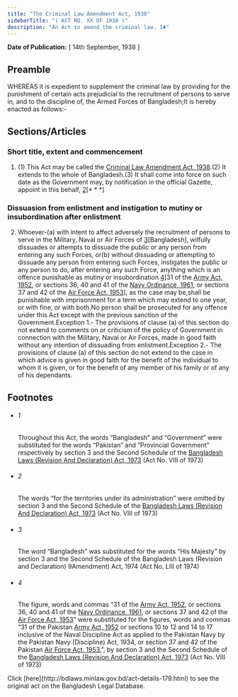 ```yaml
---
title: "The Criminal Law Amendment Act, 1938"
sidebarTitle: "( ACT NO. XX OF 1938 )"
description: "An Act to amend the criminal law. 1♣"
---
```


**Date of Publication:** [ 14th September, 1938 ]

## Preamble

WHEREAS it is expedient to supplement the criminal law by providing for the punishment of certain acts prejudicial to the recruitment of persons to serve in, and to the discipline of, the Armed Forces of Bangladesh;It is hereby enacted as follows:-

## Sections/Articles

### Short title, extent and commencement

1. (1) This Act may be called the [Criminal Law Amendment Act, 1938](/laws/volume-9/act-179 "Criminal Law Amendment Act, 1938").(2) It extends to the whole of Bangladesh.(3) It shall come into force on such date as the Government may, by notification in the official Gazette, appoint in this behalf, [2](1)[\* \* \*]

### Dissuasion from enlistment and instigation to mutiny or insubordination after enlistment

2. Whoever-(a) with intent to affect adversely the recruitment of persons to serve in the Military, Naval or Air Forces of [3](1)[Bangladesh], wilfully dissuades or attempts to dissuade the public or any person from entering any such Forces, or(b) without dissuading or attempting to dissuade any person from entering such Forces, instigates the public or any person to do, after entering any such Force, anything which is an offence punishable as mutiny or insubordination [4](2)[31 of the [Army Act, 1952](/laws/volume-11/act-248 "Army Act, 1952"), or sections 36, 40 and 41 of the [Navy Ordinance, 1961](/laws/volume-12/act-310 "Navy Ordinance, 1961"), or sections 37 and 42 of the [Air Force Act, 1953](/laws/volume-11/act-256 "Air Force Act, 1953")], as the case may be,shall be punishable with imprisonment for a term which may extend to one year, or with fine, or with both.No person shall be prosecuted for any offence under this Act except with the previous sanction of the Government.Exception 1.- The provisions of clause (a) of this section do not extend to comments on or criticism of the policy of Government in connection with the Military, Naval or Air Forces, made in good faith without any intention of dissuading from enlistment.Exception 2.- The provisions of clause (a) of this section do not extend to the case in which advice is given in good faith for the benefit of the individual to whom it is given, or for the benefit of any member of his family or of any of his dependants.

## Footnotes

- ###### 1

  Throughout this Act, the words “Bangladesh” and “Government” were substituted for the words “Pakistan” and “Provincial Government” respectively by section 3 and the Second Schedule of the [Bangladesh Laws (Revision And Declaration) Act, 1973](/laws/volume-17/act-430 "Bangladesh Laws (Revision And Declaration) Act, 1973") (Act No. VIII of 1973)

- ###### 2

  The words “for the territories under its administration” were omitted by section 3 and the Second Schedule of the [Bangladesh Laws (Revision And Declaration) Act, 1973](/laws/volume-17/act-430 "Bangladesh Laws (Revision And Declaration) Act, 1973") (Act No. VIII of 1973)

- ###### 3

  The word “Bangladesh” was substituted for the words “His Majesty” by section 3 and the Second Schedule of the Bangladesh Laws (Revision and Declaration) 9Amendment) Act, 1974 (Act No. LIII of 1974)

- ###### 4

  The figure, words and commas “31 of the [Army Act, 1952](/laws/volume-11/act-248 "Army Act, 1952"), or sections 36, 40 and 41 of the [Navy Ordinance, 1961](/laws/volume-12/act-310 "Navy Ordinance, 1961"), or sections 37 and 42 of the [Air Force Act, 1953](/laws/volume-11/act-256 "Air Force Act, 1953")” were substituted for the figures, words and commas “31 of the Pakistan [Army Act, 1952](/laws/volume-11/act-248 "Army Act, 1952") or sections 10 to 12 and 14 to 17 inclusive of the Naval Discipline Act as applied to the Pakistan Navy by the Pakistan Navy (Discipline) Act, 1934, or section 37 and 42 of the Pakistan [Air Force Act, 1953](/laws/volume-11/act-256 "Air Force Act, 1953"),”, by section 3 and the Second Schedule of the [Bangladesh Laws (Revision And Declaration) Act, 1973](/laws/volume-17/act-430 "Bangladesh Laws (Revision And Declaration) Act, 1973") (Act No. VIII of 1973)

<Note>
  Click [here](http://bdlaws.minlaw.gov.bd/act-details-179.html) to see the original act on the Bangladesh Legal Database.
</Note>

